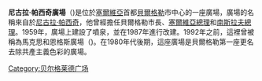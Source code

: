 {{Infobox settlement
| name                    = 尼古拉·帕西奇廣場
| native_name             = Трг Николе Пашића
| native_name_lang        = sr
| settlement_type         = {{le|市區鄰里|List of Belgrade neighbourhoods and suburbs}}
| image_skyline           = File:Trg Nikole Pašića, Belgrade.jpg
| image_alt               = 
| image_size              = 250px
| image_caption           = 2009年6月的尼古拉·帕西奇廣場，正中可见[[贝尔格莱德工会大厦|贝尔格莱德工会大厦]]
| image_flag              = 
| flag_alt                = 
| image_seal              = 
| seal_alt                = 
| image_shield            = 
| shield_alt              = 
| etymology               = 
| nickname                = 
| motto                   = 
| image_map               = 
| map_alt                 = 
| map_caption             = 
| pushpin_map             = Serbia Belgrade
| pushpin_label_position  = 
| pushpin_map_alt         = 
| pushpin_map_caption     = 在貝爾格勒的位置
| coordinates             = {{coord|44|48|45.7|N|20|27|46.6|E|display=inline, title}}
| coor_pinpoint           = 
| coordinates_footnotes   = 
| subdivision_type        = [[世界政區索引|國家]]
| subdivision_name        = {{flag|Serbia}}
| subdivision_type1       = 市
| subdivision_name1       = {{flag|Belgrade}} 
| subdivision_type2       = 自治市
| subdivision_name2       = [[舊格拉德|舊格拉德]]
| established_title       = 
| established_date        = 
| founder                 = 
| seat_type               = 
| seat                    = 
| government_footnotes    = 
| government_type         = 
| governing_body          = 
| leader_party            = 
| leader_title            = 
| leader_name             = 
| unit_pref               = Metric
<!-- ALL fields with measurements have automatic unit conversion -->
<!-- for references: use <ref> tags -->
| area_footnotes          = 
| area_urban_footnotes    = <!-- <ref> </ref> -->
| area_rural_footnotes    = <!-- <ref> </ref> -->
| area_metro_footnotes    = <!-- <ref> </ref> -->
| area_magnitude          = <!-- <ref> </ref> -->
| area_note               = 
| area_water_percent      = 
| area_rank               = 
| area_blank1_title       = 
| area_blank2_title       = 
<!-- square kilometers -->
| area_total_km2          = 
| area_land_km2           = 
| area_water_km2          = 
| area_urban_km2          = 
| area_rural_km2          = 
| area_metro_km2          = 
| area_blank1_km2         = 
| area_blank2_km2         = 
<!-- hectares -->
| area_total_ha           = 
| area_land_ha            = 
| area_water_ha           = 
| area_urban_ha           = 
| area_rural_ha           = 
| area_metro_ha           = 
| area_blank1_ha          = 
| area_blank2_ha          = 
| length_km               = 
| width_km                = 
| dimensions_footnotes    = 
| elevation_footnotes     = 
| elevation_m             = 
| population_as_of        = 
| population_footnotes    = 
| population_total        = 
| population_density_km2  = auto
| population_note         = 
| population_demonym      = 
| timezone1               = [[歐洲中部時間|CET]]
| utc_offset1             = +1
| timezone1_DST           = [[歐洲中部夏令時間|CEST]]
| utc_offset1_DST         = +2
| postal_code_type        = 郵遞區號
| postal_code             = 
| area_code_type          = 區碼
| area_code               = +381(0)11
| blank_name              = 車牌
| blank_info              = BG
| iso_code                = 
| website                 = <!-- {{URL|example.com}} -->
| footnotes               = 
}}
'''尼古拉·帕西奇廣場'''（{{lang-sr|Трг Николе Пашића}})是位於[[塞爾維亞|塞爾維亞]]首都[[貝爾格勒|貝爾格勒]]市中心的一座廣場，廣場的名稱來自於[[尼古拉·帕希奇|尼古拉·帕西奇]]，他曾經擔任貝爾格勒市長、[[塞爾維亞總理|塞爾維亞總理]]和[[南斯拉夫總理|南斯拉夫總理]]。1959年，廣場上建設了噴泉，並在1987年進行改建。1992年之前，這裡曾被稱為馬克思和恩格斯廣場（{{lang-sr|Трг Маркса и Енгелса, Trg Marksa i Engelsa}})。在1980年代後期，這座廣場是貝爾格勒第一座更名去除共產主義色彩的廣場。

{{commons category|Nikola Pašić Square}}
[[Category:贝尔格莱德广场|Category:贝尔格莱德广场]]